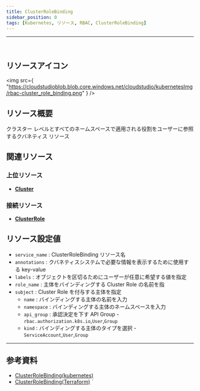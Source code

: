 ```yaml
---
title: ClusterRoleBinding
sidebar_position: 0
tags: [Kubernetes, リソース, RBAC, ClusterRoleBinding]
---
```


<hr />
<br />

## リソースアイコン

<img
    src={
        "https://cloudstudioblob.blob.core.windows.net/cloudstudio/kubernetesImg/rbac-cluster_role_binding.png"
    }
/>

## リソース概要

クラスター レベルとすべてのネームスペースで適用される役割をユーザーに参照するクバネティス リソース

## 関連リソース

### 上位リソース

-   [**Cluster**](https://docs.cstudio.app/ja/docs/resource/kubernetes/Base/Cluster)

### 接続リソース

-   [**ClusterRole**](https://docs.cstudio.app/ja/docs/resource/kubernetes/Rbac/ClusterRole)

## リソース設定値

-   `service_name` : ClusterRoleBinding リソース名
-   `annotations` : クバネティスシステムで必要な情報を表示するために使用する key-value
-   `labels` : オブジェクトを区切るためにユーザーが任意に希望する値を指定
-   `role_name` : 主体をバインディングする Cluster Role の名前を指
-   `subject` : Cluster Role を付与する主体を指定
    -   `name` : バインディングする主体の名前を入力
    -   `namespace` : バインディングする主体のネームスペースを入力
    -   `api_group` : 承認決定を下す API Group - `rbac.authorization.k8s.io`,`User`,`Group`
    -   `kind` : バインディングする主体のタイプを選択 - `ServiceAccount`,`User`,`Group`

---

## 参考資料

-   [ClusterRoleBinding(kubernetes)](https://kubernetes.io/docs/reference/access-authn-authz/rbac/#rolebinding-and-clusterrolebinding)
-   [ClusterRoleBinding(Terraform)](https://registry.terraform.io/providers/hashicorp/kubernetes/latest/docs/resources/cluster_role_binding)
    `
